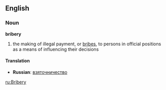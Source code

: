 ==English==

===Noun===
'''bribery'''
#the making of illegal payment, or [[bribe]]s, to persons in official positions as a means of influencing their decisions
====Translation====
*'''Russian''': [[взяточничество]]


[[ru:Bribery]]